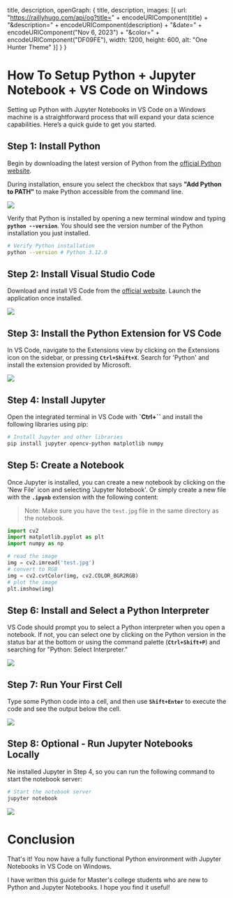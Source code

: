 
  title,
  description,
  openGraph: {
    title,
    description,
    images: [{
      url: "https://raillyhugo.com/api/og?title=" + encodeURIComponent(title) + "&description=" + encodeURIComponent(description) + "&date=" + encodeURIComponent("Nov 6, 2023") + "&color=" + encodeURIComponent("DF09FE"),
      width: 1200,
      height: 600,
      alt: "One Hunter Theme"
    }]
  }
}

# **How To Setup Python + Jupyter Notebook + VS Code on Windows**

Setting up Python with Jupyter Notebooks in VS Code on a Windows machine is a straightforward process that will expand your data science capabilities. Here’s a quick guide to get you started.

## **Step 1: Install Python**

Begin by downloading the latest version of Python from the [official Python website](https://www.python.org/downloads/windows/). 

During installation, ensure you select the checkbox that says **"Add Python to PATH"** to make Python accessible from the command line.

<Image src="/images/python-tutorial-1.png" width={1904} height={856} />

Verify that Python is installed by opening a new terminal window and typing **`python --version`**. You should see the version number of the Python installation you just installed.

```bash title="Terminal"
# Verify Python installation
python --version # Python 3.12.0

```

## **Step 2: Install Visual Studio Code**

Download and install VS Code from the [official website](https://code.visualstudio.com/). Launch the application once installed.

<Image src="/images/python-tutorial-2.png" width={1904} height={856} />

## **Step 3: Install the Python Extension for VS Code**

In VS Code, navigate to the Extensions view by clicking on the Extensions icon on the sidebar, or pressing **`Ctrl+Shift+X`**. Search for 'Python' and install the extension provided by Microsoft.

<Image src="/images/python-tutorial-3.png" width={1904} height={856} />

## **Step 4: Install Jupyter**

Open the integrated terminal in VS Code with **`Ctrl+``** and install the following libraries using pip:

```bash title="Terminal"
# Install Jupyter and other libraries
pip install jupyter opencv-python matplotlib numpy
```

## **Step 5: Create a Notebook**

Once Jupyter is installed, you can create a new notebook by clicking on the 'New File' icon and selecting 'Jupyter Notebook'.
Or simply create a new file with the **`.ipynb`** extension with the following content:

> Note:
> Make sure you have the `test.jpg` file in the same directory as the notebook.

```python title="01-images.ipynb"
import cv2
import matplotlib.pyplot as plt
import numpy as np

# read the image
img = cv2.imread('test.jpg')
# convert to RGB
img = cv2.cvtColor(img, cv2.COLOR_BGR2RGB)
# plot the image
plt.imshow(img)
```

## **Step 6: Install and Select a Python Interpreter**

VS Code should prompt you to select a Python interpreter when you open a notebook. If not, you can select one by clicking on the Python version in the status bar at the bottom or using the command palette (**`Ctrl+Shift+P`**) and searching for "Python: Select Interpreter."

<Image src="/images/python-tutorial-4.png" width={1904} height={856} />

## **Step 7: Run Your First Cell**

Type some Python code into a cell, and then use **`Shift+Enter`** to execute the code and see the output below the cell.

<Image src="/images/python-tutorial-5.png" width={1904} height={856} />

## **Step 8: Optional - Run Jupyter Notebooks Locally**

Ne installed Jupyter in Step 4, so you can run the following command to start the notebook server:

```bash title="Terminal"
# Start the notebook server
jupyter notebook
```

<Image src="/images/python-tutorial-6.png" width={1904} height={856} />

# **Conclusion**

That's it! You now have a fully functional Python environment with Jupyter Notebooks in VS Code on Windows.

I have written this guide for Master's college students who are new to Python and Jupyter Notebooks. I hope you find it useful!